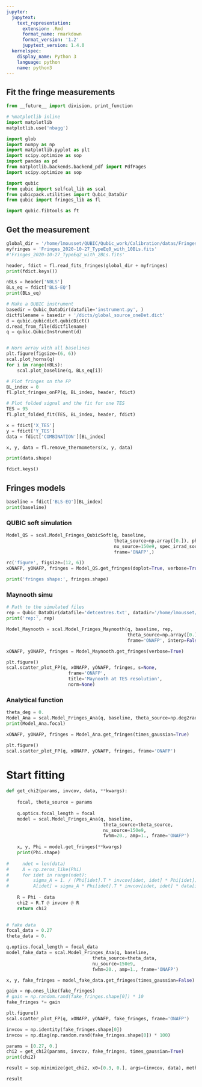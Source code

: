 ```yaml
---
jupyter:
  jupytext:
    text_representation:
      extension: .Rmd
      format_name: rmarkdown
      format_version: '1.2'
      jupytext_version: 1.4.0
  kernelspec:
    display_name: Python 3
    language: python
    name: python3
---
```


## Fit the fringe measurements

```python
from __future__ import division, print_function

# %matplotlib inline
import matplotlib
matplotlib.use('nbagg')

import glob
import numpy as np
import matplotlib.pyplot as plt
import scipy.optimize as sop
import pandas as pd
from matplotlib.backends.backend_pdf import PdfPages
import scipy.optimize as sop

import qubic
from qubic import selfcal_lib as scal
from qubicpack.utilities import Qubic_DataDir
from qubic import fringes_lib as fl

import qubic.fibtools as ft
```

## Get the measurement

```python
global_dir = '/home/lmousset/QUBIC/Qubic_work/Calibration/datas/Fringes/'
myfringes = 'Fringes_2020-10-27_TypeEq0_with_10BLs.fits'
#'Fringes_2020-10-27_TypeEq2_with_2BLs.fits'

header, fdict = fl.read_fits_fringes(global_dir + myfringes)
print(fdict.keys())

nBLs = header['NBLS']
BLs_eq = fdict['BLS-EQ']
print(BLs_eq)
```

```python
# Make a QUBIC instrument
basedir = Qubic_DataDir(datafile='instrument.py', )
dictfilename = basedir + '/dicts/global_source_oneDet.dict'
d = qubic.qubicdict.qubicDict()
d.read_from_file(dictfilename)
q = qubic.QubicInstrument(d)


# Horn array with all baselines
plt.figure(figsize=(6, 6))
scal.plot_horns(q)
for i in range(nBLs):
    scal.plot_baseline(q, BLs_eq[i])

# Plot fringes on the FP
BL_index = 0
fl.plot_fringes_onFP(q, BL_index, header, fdict)

# Plot folded signal and the fit for one TES 
TES = 95
fl.plot_folded_fit(TES, BL_index, header, fdict)

```

```python
x = fdict['X_TES']
y = fdict['Y_TES']
data = fdict['COMBINATION'][BL_index]

x, y, data = fl.remove_thermometers(x, y, data)

print(data.shape)
```

```python
fdict.keys()
```

## Fringes models

```python
baseline = fdict['BLS-EQ'][BL_index]
print(baseline)
```

### QUBIC soft simulation

```python
Model_QS = scal.Model_Fringes_QubicSoft(q, baseline,
                                        theta_source=np.array([0.]), phi_source=np.array([0.]),
                                        nu_source=150e9, spec_irrad_source=1.,
                                        frame='ONAFP',)

rc('figure', figsize=(12, 6))
xONAFP, yONAFP, fringes = Model_QS.get_fringes(doplot=True, verbose=True, norm=None, s=100)

print('fringes shape:', fringes.shape)
```

### Maynooth simu

```python
# Path to the simulated files 
rep = Qubic_DataDir(datafile='detcentres.txt', datadir='/home/lmousset/QUBIC/')
print('rep:', rep)

Model_Maynooth = scal.Model_Fringes_Maynooth(q, baseline, rep, 
                                             theta_source=np.array([0.]), nu_source=150e9,
                                             frame='ONAFP', interp=False)

xONAFP, yONAFP, fringes = Model_Maynooth.get_fringes(verbose=True)

plt.figure()
scal.scatter_plot_FP(q, xONAFP, yONAFP, fringes, s=None, 
                       frame='ONAFP', 
                       title='Maynooth at TES resolution', 
                       norm=None)
```

### Analytical function

```python
theta_deg = 0.
Model_Ana = scal.Model_Fringes_Ana(q, baseline, theta_source=np.deg2rad(theta_deg), nu_source=150e9, fwhm=20., amp=1., frame='ONAFP')
print(Model_Ana.focal)

xONAFP, yONAFP, fringes = Model_Ana.get_fringes(times_gaussian=True)

plt.figure()
scal.scatter_plot_FP(q, xONAFP, yONAFP, fringes, frame='ONAFP')

```

# Start fitting

```python
def get_chi2(params, invcov, data, **kwargs):
    
    focal, theta_source = params
    
    q.optics.focal_length = focal
    model = scal.Model_Fringes_Ana(q, baseline, 
                                    theta_source=theta_source, 
                                    nu_source=150e9, 
                                    fwhm=20., amp=1., frame='ONAFP')
    
    x, y, Phi = model.get_fringes(**kwargs)
    print(Phi.shape)
    
#     ndet = len(data)
#     A = np.zeros_like(Phi)
#     for idet in range(ndet):
#         sigma_A = 1. / (Phi[idet].T * invcov[idet, idet] * Phi[idet])
#         A[idet] = sigma_A * Phi[idet].T * invcov[idet, idet] * data[idet]
        
    R = Phi - data
    chi2 = R.T @ invcov @ R 
    return chi2
    
```

```python
# fake data
focal_data = 0.27
theta_data = 0.

q.optics.focal_length = focal_data
model_fake_data = scal.Model_Fringes_Ana(q, baseline, 
                                theta_source=theta_data, 
                                nu_source=150e9, 
                                fwhm=20., amp=1., frame='ONAFP')

x, y, fake_fringes = model_fake_data.get_fringes(times_gaussian=False)

gain = np.ones_like(fake_fringes)
# gain = np.random.rand(fake_fringes.shape[0]) * 10
fake_fringes *= gain

plt.figure()
scal.scatter_plot_FP(q, xONAFP, yONAFP, fake_fringes, frame='ONAFP')

```

```python
invcov = np.identity(fake_fringes.shape[0])
invcov = np.diag(np.random.rand(fake_fringes.shape[0]) * 100)
```

```python
params = [0.27, 0.]
chi2 = get_chi2(params, invcov, fake_fringes, times_gaussian=True)
print(chi2)
```

```python
result = sop.minimize(get_chi2, x0=[0.3, 0.], args=(invcov, data), method="CG", tol=None)
```

```python
result
```

```python

```

```python

```

```python

```
